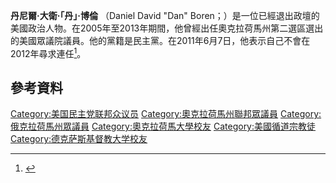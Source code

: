 {{Infobox Officeholder
|name         = Dan Boren
|image        = Dan Boren, official Congressional photo.jpg
|state        = [[奧克拉荷馬州|奧克拉荷馬州]]
|district     = {{le|奧克拉荷馬州第二國會選區|Oklahoma's 2nd congressional district|二}}
|term_start   = 2005年1月3日
|term_end     = 2013年1月3日
|predecessor  = {{le|布拉德·卡森|Brad Carson}}
|successor    = [[馬奎恩·穆林|馬奎恩·穆林]] 
|state_house1 = 奧克拉荷馬州
|term_start1  = 2002年11月
|term_end1    = 2004年11月
|district1    = 第二十八
|predecessor1 = Mike Ervin
|successor1   = Wes Hilliard
|birthname    = Daniel David Boren
|birth_date   = {{birth date and age|1973|8|2}}
|birth_place  = {{US}}[[奧克拉荷馬州|奧克拉荷馬州]][[肖尼_(俄克拉何馬州)|肖尼]]
|death_date   = 
|death_place  = 
|party        = [[民主黨_(美國)|民主黨]]
|spouse       = Andrea Heupel
|children     = Janna<br>Hunter
|alma_mater   = [[德克薩斯基督教大學|德克薩斯基督教大學]]<br>[[奧克拉荷馬大學|奧克拉荷馬大學]]
|religion     = [[循道宗|循道宗]]
}}
'''丹尼爾·大衛·「丹」·博倫''' （Daniel David "Dan" Boren；{{bd|1973年|8月2日}}）是一位已經退出政壇的美國政治人物。在2005年至2013年期間，他曾經出任奧克拉荷馬州第二選區選出的美國眾議院議員。他的黨籍是民主黨。在2011年6月7日，他表示自己不會在2012年尋求連任<ref>{{cite news | url = http://www.huffingtonpost.com/2011/06/07/dan-boren-retiring_n_872516.html | title = Dan Boren Retiring: Oklahoma Congressman Won't Seek Another Term | publisher = Huffington Post | date = June 7, 2011 | accessdate = 2016-01-02 | archive-date = 2016-02-27 | archive-url = https://web.archive.org/web/20160227195535/http://www.huffingtonpost.com/2011/06/07/dan-boren-retiring_n_872516.html | dead-url = no }}</ref>。
==參考資料==
{{Reflist}}

{{DEFAULTSORT: Boren, Dan}}
[[Category:美国民主党联邦众议员|Category:美国民主党联邦众议员]]
[[Category:奧克拉荷馬州聯邦眾議員|Category:奧克拉荷馬州聯邦眾議員]]
[[Category:俄克拉荷馬州眾議員|Category:俄克拉荷馬州眾議員]]
[[Category:奧克拉荷馬大學校友|Category:奧克拉荷馬大學校友]]
[[Category:美國循道宗教徒|Category:美國循道宗教徒]]
[[Category:德克萨斯基督教大学校友|Category:德克萨斯基督教大学校友]]
